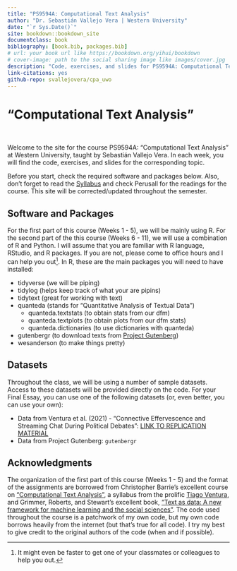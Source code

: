 ```yaml
--- 
title: "PS9594A: Computational Text Analysis"
author: "Dr. Sebastián Vallejo Vera | Western University"
date: "`r Sys.Date()`"
site: bookdown::bookdown_site
documentclass: book
bibliography: [book.bib, packages.bib]
# url: your book url like https://bookdown.org/yihui/bookdown
# cover-image: path to the social sharing image like images/cover.jpg
description: "Code, exercises, and slides for PS9594A: Computational Text Analysis"
link-citations: yes
github-repo: svallejovera/cpa_uwo
---
```


# "Computational Text Analysis"{.unnumbered}

&nbsp;

Welcome to the site for the course PS9594A: "Computational Text Analysis" at Western University, taught by Sebastián Vallejo Vera. In each week, you will find the code, exercises, and slides for the corresponding topic. 

Before you start, check the required software and packages below. Also, don't forget to read the [Syllabus](https://svallejovera.github.io/files/9594A__Computational_Text_Analysis.pdf) and check Perusall for the readings for the course. This site will be corrected/updated throughout the semester.

## Software and Packages

For the first part of this course (Weeks 1 - 5), we will be mainly using R. For the second part of the this course (Weeks 6 - 11), we will use a combination of R and Python. I will assume that you are familiar with R language, RStudio, and R packages. If you are not, please come to office hours and I can help you out[^1]. In R, these are the main packages you will need to have installed:

- tidyverse (we will be piping)
- tidylog (helps keep track of what your are pipins)
- tidytext (great for working with text)
- quanteda (stands for "Quantitative Analysis of Textual Data")
  - quanteda.textstats (to obtain stats from our dfm)
  - quanteda.textplots (to obtain plots from our dfm stats)
  - quanteda.dictionaries (to use dictionaries with quanteda)
- gutenbergr (to download texts from [Project Gutenberg](https://www.gutenberg.org/))
- wesanderson (to make things pretty)

## Datasets

Throughout the class, we will be using a number of sample datasets. Access to these datasets will be provided directly on the code. For your Final Essay, you can use one of the following datasets (or, even better, you can use your own):

- Data from Ventura et al. (2021) - "Connective Effervescence and Streaming Chat During Political Debates": [LINK TO REPLICATION MATERIAL](https://dataverse.harvard.edu/dataset.xhtml?persistentId=doi:10.7910/DVN/EWEJZN)
- Data from Project Gutenberg: `gutenbergr`

## Acknowledgments 

The organization of the first part of this course (Weeks 1 - 5) and the format of the assignments are borrowed from Christopher Barrie's excellent course on ["Computational Text Analysis"](https://cjbarrie.github.io/CTA-ED/), a syllabus from the prolific [Tiago Ventura](https://www.venturatiago.com/), and Grimmer, Roberts, and Stewart's excellent book, ["Text as data: A new framework for machine learning and the social sciences"](https://press.princeton.edu/books/paperback/9780691207551/text-as-data). The code used throughout the course is a patchwork of my own code, but my own code borrows heavily from the internet (but that's true for all code). I try my best to give credit to the original authors of the code (when and if possible).

[^1]: It might even be faster to get one of your classmates or colleagues to help you out.

